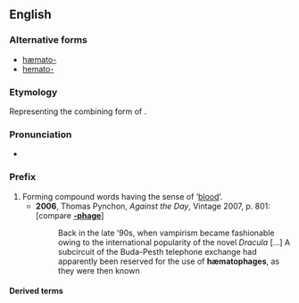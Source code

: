 ==English==

===Alternative forms===
* [[hæmato-]]
* [[hemato-]]

===Etymology===
Representing the combining form of {{etyl|grc}} {{term|αἷμα||blood|lang=grc}}.

===Pronunciation===
* {{IPA|/hiːmətəʊ/}}

===Prefix===
{{en-prefix}}

# Forming compound words having the sense of ‘[[blood]]’.
#* '''2006''', Thomas Pynchon, ''Against the Day'', Vintage 2007, p. 801: [compare '''[[-phage]]''']
#*: Back in the late ’90s, when vampirism became fashionable owing to the international popularity of the novel ''Dracula'' [...] A subcircuit of the Buda-Pesth telephone exchange had apparently been reserved for the use of '''hæmatophages''', as they were then known

====Derived terms====
{{prefixsee|en}}